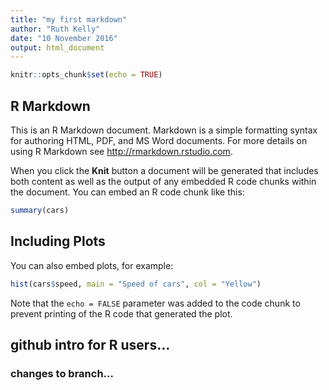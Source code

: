 ```yaml
---
title: "my first markdown"
author: "Ruth Kelly"
date: "10 November 2016"
output: html_document
---
```


```r
knitr::opts_chunk$set(echo = TRUE)
```

## R Markdown

This is an R Markdown document. Markdown is a simple formatting syntax for authoring HTML, PDF, and MS Word documents. For more details on using R Markdown see <http://rmarkdown.rstudio.com>.

When you click the **Knit** button a document will be generated that includes both content as well as the output of any embedded R code chunks within the document. You can embed an R code chunk like this:

```r
summary(cars)
```

## Including Plots

You can also embed plots, for example:

```r
hist(cars$speed, main = "Speed of cars", col = "Yellow")
```

Note that the `echo = FALSE` parameter was added to the code chunk to prevent printing of the R code that generated the plot.


## github intro for R users... 
### changes to branch...

